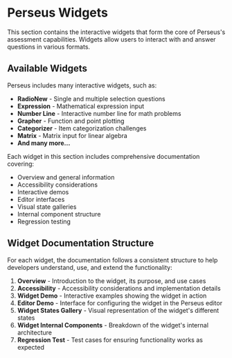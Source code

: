 
<Meta title="Widgets/Overview" />

# Perseus Widgets

This section contains the interactive widgets that form the core of Perseus's assessment capabilities. Widgets allow users to interact with and answer questions in various formats.

## Available Widgets

Perseus includes many interactive widgets, such as:

- **RadioNew** - Single and multiple selection questions
- **Expression** - Mathematical expression input
- **Number Line** - Interactive number line for math problems
- **Grapher** - Function and point plotting
- **Categorizer** - Item categorization challenges
- **Matrix** - Matrix input for linear algebra
- **And many more...**

Each widget in this section includes comprehensive documentation covering:
- Overview and general information
- Accessibility considerations
- Interactive demos
- Editor interfaces
- Visual state galleries
- Internal component structure
- Regression testing

## Widget Documentation Structure

For each widget, the documentation follows a consistent structure to help developers understand, use, and extend the functionality:

1. **Overview** - Introduction to the widget, its purpose, and use cases
2. **Accessibility** - Accessibility considerations and implementation details
3. **Widget Demo** - Interactive examples showing the widget in action
4. **Editor Demo** - Interface for configuring the widget in the Perseus editor
5. **Widget States Gallery** - Visual representation of the widget's different states
6. **Widget Internal Components** - Breakdown of the widget's internal architecture
7. **Regression Test** - Test cases for ensuring functionality works as expected

